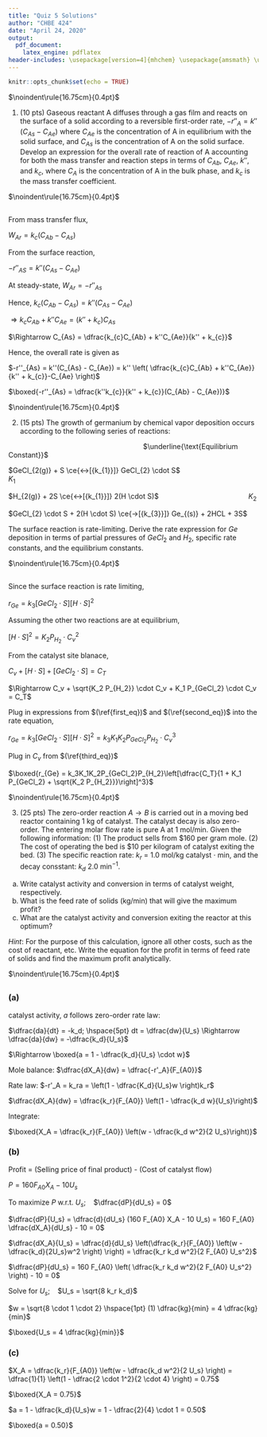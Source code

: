 ```yaml
---
title: "Quiz 5 Solutions"
author: "CHBE 424"
date: "April 24, 2020"
output:
  pdf_document:
    latex_engine: pdflatex
header-includes: \usepackage[version=4]{mhchem} \usepackage{amsmath} \usepackage{mathtools} \usepackage{xcolor} \usepackage{nccmath}
---
```


```r
knitr::opts_chunk$set(echo = TRUE)
```

$\noindent\rule{16.75cm}{0.4pt}$\

1. (10 pts) Gaseous reactant A diffuses through a gas film and reacts on the surface of a solid according to a reversible first-order rate,
$-r''_{A} = k''(C_{As} - C_{Ae})$
where $C_{Ae}$ is the concentration of A in equilibrium with the solid surface, and $C_{As}$ is the concentration of A on the solid surface. Develop an expression for the overall rate of reaction of A accounting for both the mass transfer and reaction steps in terms of $C_{Ab}$, $C_{Ae}$, $k''$, and $k_{c}$, where $C_{A}$ is the concentration of A in the bulk phase, and $k_{c}$ is the mass transfer coefficient.

$\noindent\rule{16.75cm}{0.4pt}$

## **\textcolor{red}{Problem 1 Solution}**

From mass transfer flux,

$W_{Ar} = k_{c}(C_{Ab} - C_{As})$

From the surface reaction,

$-r''_{AS} = k''(C_{As} - C_{Ae})$

At steady-state, $W_{Ar} = -r''_{As}$

Hence, $k_c(C_{Ab} - C_{As}) = k''(C_{As} - C_{Ae})$

$\Rightarrow k_{c}C_{Ab} + k''C_{Ae} = (k'' + k_{c}) C_{As}$

$\Rightarrow C_{As} = \dfrac{k_{c}C_{Ab} + k''C_{Ae}}{k'' + k_{c}}$

Hence, the overall rate is given as

$-r''_{As} = k''(C_{As} - C_{Ae}) = k'' \left( \dfrac{k_{c}C_{Ab} + k''C_{Ae}}{k'' + k_{c}}-C_{Ae} \right)$

$\boxed{-r''_{As} = \dfrac{k''k_{c}}{k'' + k_{c}}(C_{Ab} - C_{Ae})}$

\pagebreak

$\noindent\rule{16.75cm}{0.4pt}$

2. (15 pts) The growth of germanium by chemical vapor deposition occurs according to the following series of reactions:

$\hspace{210pt}$ $\underline{\text{Equilibrium Constant}}$

$GeCl_{2(g)} + S \ce{<->[{k_{1}}]} GeCl_{2} \cdot S$ $\hspace{120pt}$ ${K_{1}}$

$H_{2(g)} + 2S \ce{<->[{k_{1}}]} 2(H \cdot S)$ $\hspace{136pt}$ ${K_{2}}$

$GeCl_{2} \cdot S + 2(H \cdot S) \ce{->[{k_{3}}]} Ge_{(s)} + 2HCL + 3S$

The surface reaction is rate-limiting. Derive the rate expression for $Ge$ deposition in terms of partial pressures of $GeCl_{2}$ and $H_{2}$, specific rate constants, and the equilibrium constants.

$\noindent\rule{16.75cm}{0.4pt}$

## **\textcolor{red}{Problem 2 Solution}**

Since the surface reaction is rate limiting,

$r_{Ge} = k_3[GeCl_2 {\cdot} S][H {\cdot} S]^2$

Assuming the other two reactions are at equilibrium,

\begin{equation}\label{first_eq}
      [GeCl_2 {\cdot} S] = K_1 P_{GeCl_2} \cdot C_v
\end{equation}

$[H {\cdot} S]^2 = K_2 P_{H_2} \cdot C_v^2$

\begin{equation}\label{second_eq}
      \Rightarrow H {\cdot} S = \sqrt{K_2 P_{H_2}} \cdot C_v 
\end{equation}

From the catalyst site blanace,

$C_v + [H {\cdot} S] + [GeCl_2 {\cdot} S] = C_T$

$\Rightarrow C_v + \sqrt{K_2 P_{H_2}} \cdot C_v + K_1 P_{GeCl_2} \cdot C_v = C_T$

\begin{equation}\label{third_eq}
      \Rightarrow C_v = \dfrac{C_T}{1+\sqrt{K_2 P_{H_2}} + K_1 P_{GeCl_2}}
\end{equation}

Plug in expressions from $(\ref{first_eq})$ and $(\ref{second_eq})$ into the rate equation,

$r_{Ge} = k_3[GeCl_2 {\cdot} S][H {\cdot} S]^2 = k_3K_1K_2P_{GeCl_2}P_{H_2} \cdot C_v^3$

Plug in $C_v$ from $(\ref{third_eq})$

$\boxed{r_{Ge} = k_3K_1K_2P_{GeCl_2}P_{H_2}\left[\dfrac{C_T}{1 + K_1 P_{GeCl_2} + \sqrt{K_2 P_{H_2}}}\right]^3}$

\pagebreak

$\noindent\rule{16.75cm}{0.4pt}$

3. (25 pts) The zero-order reaction $A \rightarrow B$ is carried out in a moving bed reactor containing 1 kg of catalyst. The catalyst decay is also zero-order. The entering molar flow rate is pure A at 1 mol/min. Given the following information: (1) The product sells from \$160 per gram mole. (2) The cost of operating the bed is \$10 per kilogram of catalyst exiting the bed. (3) The specific reaction rate: $k_r$ = 1.0 mol/kg catalyst ${\cdot}$ min, and the decay consstant: $k_d$ 2.0 min$^{-1}$.

(a) Write catalyst activity and conversion in terms of catalyst weight, respectively.
(b) What is the feed rate of solids (kg/min) that will give the maximum profit?
(c) What are the catalyst activity and conversion exiting the reactor at this optimum?

*Hint*: For the purpose of this calculation, ignore all other costs, such as the cost of reactant, etc. Write the equation for the profit in terms of feed rate of solids and find the maximum profit analytically.

$\noindent\rule{16.75cm}{0.4pt}$

## **\textcolor{red}{Problem 3 Solution}**

### (a) 

catalyst activity, $a$ follows zero-order rate law:

$\dfrac{da}{dt} = -k_d; \hspace{5pt} dt = \dfrac{dw}{U_s} \Rightarrow \dfrac{da}{dw} = -\dfrac{k_d}{U_s}$

\begin{fleqn}
\begin{equation}
\begin{alignedat}{1}
      \int_{1}^a da = -\dfrac{k_d}{U_s} \int_{0}^w dw \nonumber
\end{alignedat}
\end{equation}
\end{fleqn}

$\Rightarrow \boxed{a = 1 - \dfrac{k_d}{U_s} \cdot w}$

Mole balance: $\dfrac{dX_A}{dw} = \dfrac{-r'_A}{F_{A0}}$

Rate law: $-r'_A = k_ra = \left(1 - \dfrac{K_d}{U_s}w \right)k_r$

$\dfrac{dX_A}{dw} = \dfrac{k_r}{F_{A0}} \left(1 - \dfrac{k_d w}{U_s}\right)$

Integrate:
\begin{fleqn}
\begin{equation}
\begin{alignedat}{1}
      \int_{0}^{X_A} dX_A = \dfrac{k_r}{F_{A0}} \int_{0}^w \left(1 - \dfrac{k_d w}{U_s}\right)dw \nonumber
\end{alignedat}
\end{equation}
\end{fleqn}

$\boxed{X_A = \dfrac{k_r}{F_{A0}} \left(w - \dfrac{k_d w^2}{2 U_s}\right)}$

### (b) 

$\text{Profit = (Selling price of final product) - (Cost of catalyst flow)}$

$P = 160F_{A0}X_A - 10U_s$

To maximize $P$ w.r.t. $U_s$; $\hspace{5pt}$ $\dfrac{dP}{dU_s} = 0$

$\dfrac{dP}{U_s} = \dfrac{d}{dU_s} (160 F_{A0} X_A - 10 U_s) = 160 F_{A0} \dfrac{dX_A}{dU_s} - 10 = 0$

$\dfrac{dX_A}{U_s} = \dfrac{d}{dU_s} \left(\dfrac{k_r}{F_{A0}} \left(w - \dfrac{k_d}{2U_s}w^2 \right) \right) = \dfrac{k_r k_d w^2}{2 F_{A0} U_s^2}$

$\dfrac{dP}{dU_s} = 160 F_{A0} \left( \dfrac{k_r k_d w^2}{2 F_{A0} U_s^2} \right) - 10 = 0$

Solve for $U_s$; $\hspace{5pt}$ $U_s = \sqrt{8 k_r k_d}$

$w = \sqrt{8 \cdot 1 \cdot 2} \hspace{1pt} (1) \dfrac{kg}{min} = 4 \dfrac{kg}{min}$

$\boxed{U_s = 4 \dfrac{kg}{min}}$

### (c) 

$X_A = \dfrac{k_r}{F_{A0}} \left(w - \dfrac{k_d w^2}{2 U_s} \right) = \dfrac{1}{1} \left(1 - \dfrac{2 \cdot 1^2}{2 \cdot 4} \right) = 0.75$

$\boxed{X_A = 0.75}$

$a = 1 - \dfrac{k_d}{U_s}w = 1 - \dfrac{2}{4} \cdot 1 = 0.50$

$\boxed{a = 0.50}$